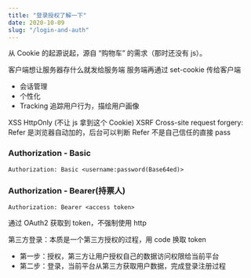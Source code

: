 ```yaml
---
title: "登录授权了解一下"
date: 2020-10-09
slug: "/login-and-auth"
---
```


从 Cookie 的起源说起，源自 “购物车” 的需求（那时还没有 js）。

客户端想让服务器存什么就发给服务端
服务端再通过 set-cookie 传给客户端

- 会话管理
- 个性化
- Tracking 追踪用户行为，描绘用户画像

XSS HttpOnly (不让 js 拿到这个 Cookie)
XSRF Cross-site request forgery: Refer 是浏览器自动加的，后台可以判断 Refer 不是自己信任的直接 pass


### Authorization - Basic


```
Authorization: Basic <username:password(Base64ed)>
```

### Authorization - Bearer(持票人)

```
Authorization: Bearer <access token>
```

通过 OAuth2 获取到 token，不强制使用 http

第三方登录：本质是一个第三方授权的过程，用 code 换取 token

- 第一步：授权，第三方让用户授权自己的数据访问权限给当前平台
- 第二步：登录，当前平台从第三方获取用户数据，完成登录注册过程


